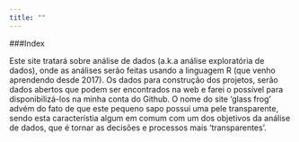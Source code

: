 ```yaml
---
title: ""
---
```


###Index

Este site tratará sobre análise de dados (a.k.a análise exploratória de dados), onde  as análises serão feitas usando a linguagem R (que venho aprendendo desde 2017). Os dados para construção dos projetos, serão dados abertos que podem ser encontrados na web e farei o possível para disponibilizá-los na minha conta do Github. O nome do site 'glass frog' advém do fato de que este pequeno sapo possui uma pele transparente, sendo esta característia algum em comum com um dos objetivos da análise de dados, que é tornar as decisões e processos mais 'transparentes'.

